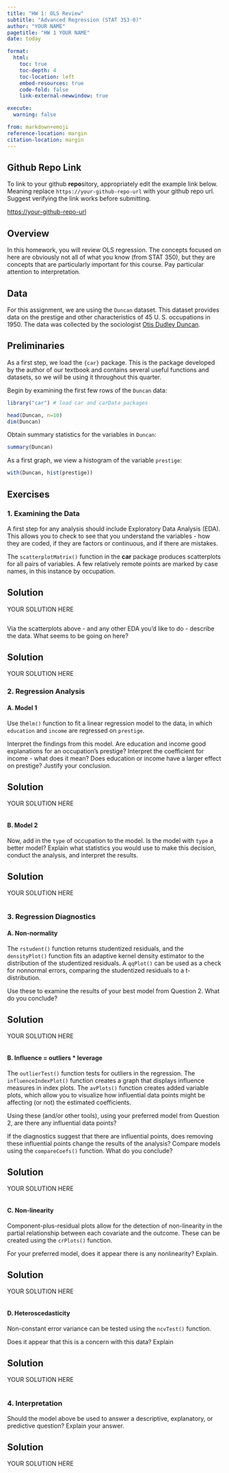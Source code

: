 ```yaml
---
title: "HW 1: OLS Review"
subtitle: "Advanced Regression (STAT 353-0)"
author: "YOUR NAME"
pagetitle: "HW 1 YOUR NAME"
date: today

format:
  html:
    toc: true
    toc-depth: 4
    toc-location: left
    embed-resources: true
    code-fold: false
    link-external-newwindow: true

execute:
  warning: false

from: markdown+emoji
reference-location: margin
citation-location: margin  
---
```


::: {.callout-tip icon=false}

## Github Repo Link

To link to your github **repo**sitory, appropriately edit the example link below. Meaning replace `https://your-github-repo-url` with your github repo url. Suggest verifying the link works before submitting.

[https://your-github-repo-url](https://your-github-repo-url)

:::

## Overview

In this homework, you will review OLS regression. The concepts focused on here are obviously not all of what you know (from STAT 350), but they are concepts that are particularly important for this course. Pay particular attention to interpretation.

## Data

For this assignment, we are using the `Duncan` dataset. This dataset provides data on the prestige and other characteristics of 45 U. S. occupations in 1950. The data was collected by the sociologist [Otis Dudley Duncan](https://en.wikipedia.org/wiki/Otis_Dudley_Duncan).

## Preliminaries

As a first step, we load the `{car}` package. This is the package developed by the author of our textbook and contains several useful functions and datasets, so we will be using it throughout this quarter.

Begin by examining the first few rows of the `Duncan` data:

```r
library("car") # load car and carData packages

head(Duncan, n=10)
dim(Duncan)
```

Obtain summary statistics for the variables in `Duncan`:

```r
summary(Duncan)
```

As a first graph, we view a histogram of the variable `prestige`:

```r
with(Duncan, hist(prestige))
```

## Exercises

### 1. Examining the Data

A first step for any analysis should include Exploratory Data Analysis (EDA). This allows you to check to see that you understand the variables - how they are coded, if they are factors or continuous, and if there are mistakes.

The `scatterplotMatrix()` function in the **car** package produces scatterplots for all pairs of variables. A few relatively remote points are marked by case names, in this instance by occupation.

::: {.callout-tip icon="false"}
## Solution

YOUR SOLUTION HERE

```r

```

:::


Via the scatterplots above - and any other EDA you'd like to do - describe the data. What seems to be going on here?

::: {.callout-tip icon="false"}
## Solution

YOUR SOLUTION HERE

:::

### 2. Regression Analysis

#### A. Model 1

Use the`lm()` function to fit a linear regression model to the data, in which `education` and `income` are regressed on `prestige`.

Interpret the findings from this model. Are education and income good explanations for an occupation's prestige? Interpret the coefficient for income - what does it mean? Does education or income have a larger effect on prestige? Justify your conclusion.

::: {.callout-tip icon="false"}
## Solution

YOUR SOLUTION HERE

```r

```

:::

#### B. Model 2

Now, add in the `type` of occupation to the model. Is the model with `type` a better model? Explain what statistics you would use to make this decision, conduct the analysis, and interpret the results.

::: {.callout-tip icon="false"}
## Solution

YOUR SOLUTION HERE

```r

```

:::


### 3. Regression Diagnostics

#### A. Non-normality

The `rstudent()` function returns studentized residuals, and the `densityPlot()` function fits an adaptive kernel density estimator to the distribution of the studentized residuals. A `qqPlot()` can be used as a check for nonnormal errors, comparing the studentized residuals to a t-distribution.

Use these to examine the results of your best model from Question 2. What do you conclude?

::: {.callout-tip icon="false"}
## Solution

YOUR SOLUTION HERE

```r

```

:::

#### B. Influence = outliers \* leverage

The `outlierTest()` function tests for outliers in the regression. The `influenceIndexPlot()` function creates a graph that displays influence measures in index plots. The `avPlots()` function creates added variable plots, which allow you to visualize how influential data points might be affecting (or not) the estimated coefficients.

Using these (and/or other tools), using your preferred model from Question 2, are there any influential data points?

If the diagnostics suggest that there are influential points, does removing these influential points change the results of the analysis? Compare models using the `compareCoefs()` function. What do you conclude?

::: {.callout-tip icon="false"}
## Solution

YOUR SOLUTION HERE

```r

```

:::

#### C. Non-linearity 

Component-plus-residual plots allow for the detection of non-linearity in the partial relationship between each covariate and the outcome. These can be created using the `crPlots()` function.

For your preferred model, does it appear there is any nonlinearity? Explain.

::: {.callout-tip icon="false"}
## Solution

YOUR SOLUTION HERE

```r

```

:::

#### D. Heteroscedasticity

Non-constant error variance can be tested using the `ncvTest()` function.

Does it appear that this is a concern with this data? Explain

::: {.callout-tip icon="false"}
## Solution

YOUR SOLUTION HERE

```r

```

:::

### 4. Interpretation

Should the model above be used to answer a descriptive, explanatory, or predictive question? Explain your answer.

::: {.callout-tip icon="false"}
## Solution

YOUR SOLUTION HERE

:::

